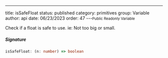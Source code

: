 ---
title: isSafeFloat
status: published
category: primitives
group: Variable
author: api
date: 06/23/2023
order: 47
---<Small>Public Readonly Variable</Small>

Check if a float is safe to use. ie: Not too big or small.


##### Signature


```ts
isSafeFloat: (n: number) => boolean
```

